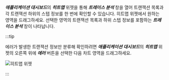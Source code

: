 ***애플리케이션 대시보드***의 ***히트맵*** 위젯을 통해 ***트레이스 분석*** 창을 열어 트랜잭션 목록과 각 트랜잭션 하위의 스텝 정보를 한 번에 확인할 수 있습니다. 히트맵 위젯에서 원하는 영역을 드래그하세요. 선택한 영역의 트랜잭션 목록과 하위 스텝 정보를 포함하는 ***트레이스 분석*** 창이 나타납니다.

:::tip

에러가 발생한 트랜잭션 정보만 분류해 확인하려면 ***애플리케이션 대시보드***의 ***히트맵*** 위젯의 오른쪽 위에 ***에러*** 버튼을 선택한 다음 차트 영역을 드래그하세요.

![히트맵 위젯](/img/apm-hitmap-error.png)

:::